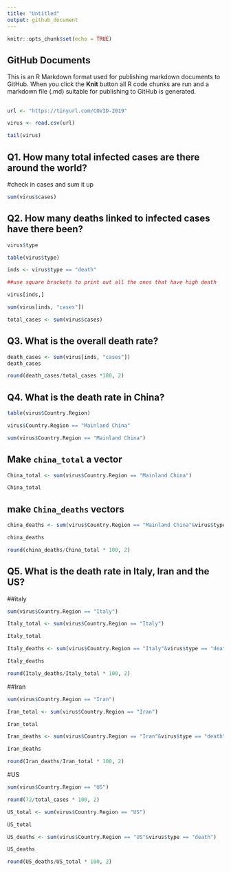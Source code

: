 ```yaml
---
title: "Untitled"
output: github_document
---
```


```r
knitr::opts_chunk$set(echo = TRUE)
```

## GitHub Documents

This is an R Markdown format used for publishing markdown documents to GitHub. When you click the **Knit** button all R code chunks are run and a markdown file (.md) suitable for publishing to GitHub is generated.

## 
```r
url <- "https://tinyurl.com/COVID-2019"

virus <- read.csv(url)

tail(virus)
```


## Q1. How many total infected cases are there around the world?
#check in cases and sum it up

```r
sum(virus$cases)
```


## Q2. How many deaths linked to infected cases have there been?


```r
virus$type
```

```r
table(virus$type)
```

```r
inds <- virus$type == "death"

##use square brackets to print out all the ones that have high death

virus[inds,]
```

```r
sum(virus[inds, "cases"])

total_cases <- sum(virus$cases)
```



## Q3. What is the overall death rate?

```r
death_cases <- sum(virus[inds, "cases"])
death_cases
```

```r
round(death_cases/total_cases *100, 2)
```


## Q4. What is the death rate in China?

```r
table(virus$Country.Region)
```

```r
virus$Country.Region == "Mainland China"
```

```r
sum(virus$Country.Region == "Mainland China")
```

## Make `china_total` a vector
```r
China_total <- sum(virus$Country.Region == "Mainland China")
```

```r
China_total
```


## make `China_deaths` vectors 

```r

china_deaths <- sum(virus$Country.Region == "Mainland China"&virus$type == "death")

china_deaths
```


```r
round(china_deaths/China_total * 100, 2)
```





## Q5. What is the death rate in Italy, Iran and the US?

##italy 
```r
sum(virus$Country.Region == "Italy")
```

```r
Italy_total <- sum(virus$Country.Region == "Italy")

Italy_total
```
```r
Italy_deaths <- sum(virus$Country.Region == "Italy"&virus$type == "death")

Italy_deaths
```

```r
round(Italy_deaths/Italy_total * 100, 2)
```


##Iran

```r
sum(virus$Country.Region == "Iran")
```

```r
Iran_total <- sum(virus$Country.Region == "Iran")

Iran_total
```

```r
Iran_deaths <- sum(virus$Country.Region == "Iran"&virus$type == "death")

Iran_deaths
```


```r
round(Iran_deaths/Iran_total * 100, 2)
```


#US

```r
sum(virus$Country.Region == "US")
```




```r
round(72/total_cases * 100, 2)
```

```r
US_total <- sum(virus$Country.Region == "US")

US_total
```

```r
US_deaths <- sum(virus$Country.Region == "US"&virus$type == "death")

US_deaths
```

```r
round(US_deaths/US_total * 100, 2)
```

